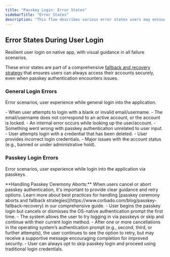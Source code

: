 ```yaml
---
title: "Passkey Login: Error States"
sidebarTitle: "Error States"
description: "This flow describes various error states users may encounter when attempting to sign in using a passkey or traditional credentials in native apps. Understanding these scenarios ensures a smooth user experience by providing clear, actionable error messages and fallback options."
---
```



## Error States During User Login

Resilient user login on native app, with visual guidance in all failure scenarios.

These error states are part of a comprehensive [fallback and recovery strategy](https://www.corbado.com/blog/passkey-fallback-recovery) that ensures users can always access their accounts securely, even when passkey authentication encounters issues.

### General Login Errors

Error scenarios, user experience while general login into the application.

<Tabs>
<Tab title="iOS">
    <ToolingFrame 
        imageURL="/images/authentication-flow/native-app/passkey-login-errorstates-ios-native.png"
        caption="Native: iOS general login error states"
        imageName="passkey-login-errorstates-ios-native.png"
    />
</Tab>

  <Tab title="Android">
    <ToolingFrame 
        imageURL="/images/authentication-flow/native-app/passkey-login-errorstates-android-native.png"
        caption="Native: Android general login error states"
        imageName="passkey-login-errorstates-android-native.png"
    />
  </Tab>
</Tabs>

<Steps>
    <Step title="Error: no identifier / unrecognised identifier">
        - When user attempts to login with a blank or invalid email/username. 
    </Step>
    <Step title="Error: account locked / not found">
        - The email/username does not correspond to an active account, or the account is locked.
    </Step>
    <Step title="Error: system / API error related to lookup">
        - An internal error occurs while looking up the user/account.
    </Step>
    <Step title="Error: general passkey login error">
        - Something went wrong with passkey authentication unrelated to user input.
    </Step>
    <Step title="Error: tried deleted passkey">
        - User attempts login with a credential that has been deleted.
    </Step>
    <Step title="Error: incorrect Username / Password">
        - User provides incorrect login credentials.
    </Step>
    <Step title="Error: critical account error">
        - Major issues with the account status (e.g., banned or under administrative hold).
    </Step>

</Steps>

### Passkey Login Errors

Error scenarios, user experience while login into the application via passkeys.

<Info>
    **Handling Passkey Ceremony Aborts:** When users cancel or abort passkey authentication, it's important to provide clear guidance and retry options. Learn more about best practices for handling [passkey ceremony aborts and fallback strategies](https://www.corbado.com/blog/passkey-fallback-recovery) in our comprehensive guide.
</Info>

<Tabs>
<Tab title="iOS">
    <ToolingFrame 
        imageURL="/images/authentication-flow/native-app/passkey-errorstates-ios-native.png"
        caption="Native: iOS passkey login error states"
        imageName="passkey-errorstates-ios-native.png"
    />
</Tab>

  <Tab title="Android">
    <ToolingFrame 
        imageURL="/images/authentication-flow/native-app/passkey-errorstates-android-native.png"
        caption="Native: Android passkey login error states"
        imageName="passkey-errorstates-android-native.png"
    />
  </Tab>
</Tabs>

<Steps>
    <Step title="Passkey login aborted during OS prompt (first attempt)">
        - User begins the passkey login but cancels or dismisses the OS-native authentication prompt the first time.
        - The system allows the user to try logging in via passkeys or skip and continue with their current login method.
    </Step>
    <Step title="Passkey login aborted during OS prompt (subsequent attempts)">
        - After one or more cancellations in the operating system’s authentication prompt (e.g., second, third, or further attempts), the user continues to see the option to retry, but may receive a supportive message encouraging completion for improved security.
        - User can always opt to skip passkey login and proceed using traditional login credentials.
    </Step>

</Steps>
